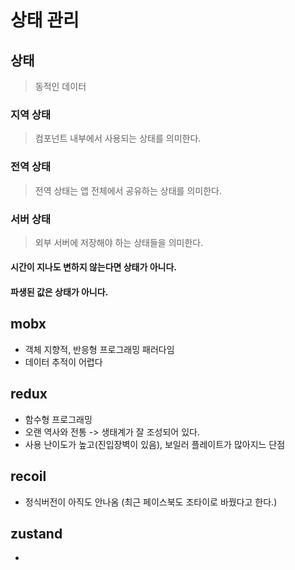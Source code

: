 # 상태 관리

## 상태

> 동적인 데이터

### 지역 상태

> 컴포넌트 내부에서 사용되는 상태를 의미한다.

### 전역 상태

> 전역 상태는 앱 전체에서 공유하는 상태를 의미한다.

### 서버 상태

> 외부 서버에 저장해야 하는 상태들을 의미한다.

#### 시간이 지나도 변하지 않는다면 상태가 아니다.

#### 파생된 값은 상태가 아니다.

## mobx

- 객체 지향적, 반응형 프로그래밍 패러다임
- 데이터 추적이 어렵다

## redux

- 함수형 프로그래밍
- 오랜 역사와 전통 -> 생태계가 잘 조성되어 있다.
- 사용 난이도가 높고(진입장벽이 있음), 보일러 플레이트가 많아지느 단점

## recoil

- 정식버전이 아직도 안나옴 (최근 페이스북도 조타이로 바꿨다고 한다.)

## zustand

-
